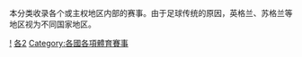 {{Categories by country|nocat}}
{{Commonscat|Association football competitions by country}}

本分类收录各个或主权地区内部的赛事。由于足球传统的原因，英格兰、苏格兰等地区视为不同国家地区。

[[Category:各國足球|!]]
[[Category:足球競賽|各2]]
[[Category:各國各項體育賽事|Category:各國各項體育賽事]]